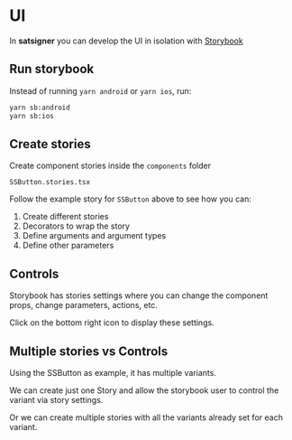 # UI

In **satsigner** you can develop the UI in isolation with [Storybook](https://storybook.js.org/)

## Run storybook

Instead of running `yarn android` or `yarn ios`, run:

```bash
yarn sb:android
yarn sb:ios
```

## Create stories

Create component stories inside the `components` folder

```
SSButton.stories.tsx
```

Follow the example story for `SSButton` above to see how you can:

1. Create different stories
2. Decorators to wrap the story
3. Define arguments and argument types
4. Define other parameters

## Controls

Storybook has stories settings where you can change the component props, change parameters, actions, etc.

Click on the bottom right icon to display these settings.

## Multiple stories vs Controls

Using the SSButton as example, it has multiple variants.

We can create just one Story and allow the storybook user to control the variant via story settings.

Or we can create multiple stories with all the variants already set for each variant.

